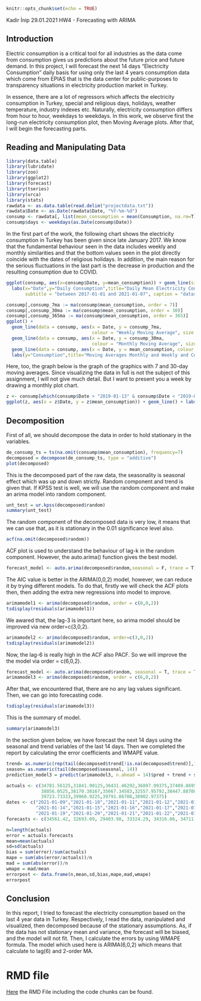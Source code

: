 ```r
knitr::opts_chunk$set(echo = TRUE)
```
Kadir İnip
29.01.2021
HW4 - Forecasting with ARIMA


## Introduction

Electric consumption is a critical tool for all industries as the data come from consumption gives us predictions about the future price and future demand. In this project, I will forecast the next 14 days "Electricity Consumption" daily basis for using only the last 4 years consumption data which come from EPIAS that is the data center for public-purposes to transparency situations in electricity production market in Turkey. 

In essence, there are a lot of regressors which affects the electricity consumption in Turkey, special and religious days, holidays, weather temperature, industry indexes etc. Naturally, electricity consumption differs from hour to hour, weekdays to weekdays. In this work, we observe first the long-run electricity consumption plot, then Moving Average plots. After that, I will begin the forecasting parts.

## Reading and Manipulating Data 

```r
library(data.table)
library(lubridate)
library(zoo)
library(ggplot2)
library(forecast)
library(tseries)
library(urca)
library(stats)
rawdata <- as.data.table(read.delim("projectdata.txt"))
rawdata$Date <- as.Date(rawdata$Date, "%Y-%m-%d")
consump <- rawdata[, list(mean_consumption = mean(Consumption, na.rm=T)),  by = list(Date)]
consump$days <- weekdays(as.Date(consump$Date))
```

In the first part of the work, the following chart shows the electricity consumption in Turkey has been given since late January 2017. We know that the fundamental behaviour seen in the data includes weekly and monthly similarities and that the bottom values seen in the plot directly coincide with the dates of religious holidays. In addition, the main reason for the serious fluctuations in the last part is the decrease in production and the resulting consumption due to COVID.

```r

ggplot(consump, aes(x=consump$Date, y=mean_consumption)) + geom_line(size = 0.8) + 
  labs(x="Date",y="Daily Consumption",title="Daily Mean Electricity Consumption", 
       subtitle = "between 2017-01-01 and 2021-01-07", caption = "datasource : EPİAŞ")
```

```r
consump[,consump_7ma := ma(consump$mean_consumption, order = 7)]
consump[,consump_30ma := ma(consump$mean_consumption, order = 30)]
consump[,consump_365ma := ma(consump$mean_consumption, order = 365)]
ggplot() + 
  geom_line(data = consump, aes(x = Date, y = consump_7ma,
                                colour = "Weekly Moving Average", size = 1)) +  
  geom_line(data = consump, aes(x = Date, y = consump_30ma,   
                                colour = "Monthly Moving Average", size = 1))  + 
  geom_line(data = consump, aes(x = Date, y = mean_consumption, colour = "Consumption"))  + 
  labs(y="Consumption",title="Moving Averages Monthly and Weekly and Consumption")

```

Here, too, the graph below is the graph of the graphics with 7 and 30-day moving averages. Since visualizing the data in full is not the subject of this assignment, I will not give much detail. But I want to present you a week by drawing a monthly plot chart.

```r
z <- consump[which(consump$Date > "2019-01-13" & consump$Date < "2019-02-13")]
ggplot(z, aes(x = z$Date, y = z$mean_consumption)) + geom_line() + labs(y="Consumption",x = "Date",title="Consumption in 13 Jan to 13 Feb Month in 2019 Sample")

```

## Decomposition

First of all, we should decompose the data in order to hold stationary in the variables.

```r

de_consump_ts = ts(na.omit(consump$mean_consumption), frequency=7) 
decomposed = decompose(de_consump_ts, type = "additive")
plot(decomposed) 

```

This is the decomposed part of the raw data, the seasonality is seasonal effect which was up and down strictly. Random component and trend is given that. If KPSS test is well, we will use the random component and make an arima model into random component. 

```r
unt_test = ur.kpss(decomposed$random) 
summary(unt_test)
```

The random component of the decomposed data is very low, it means that we can use that, as it is stationary in the 0.01 significance level also.

```r
acf(na.omit(decomposed$random))
```

ACF plot is used to understand the behaviour of lag-k in the random component. However, the auto.arima() function gives the best model.

```r
forecast_model <- auto.arima(decomposed$random,seasonal = F, trace = T)
```

The AIC value is better in the ARIMA(0,0,2) model, however, we can reduce it by trying different models. To do that, firstly we will check the ACF plots then, then adding the extra new regressions into model to improve. 

```r
arimamodel1 <- arima(decomposed$random, order = c(0,0,2))
tsdisplay(residuals(arimamodel1))
```

We awared that, the lag-3 is important here, so arima model should be improved via new order=c(3,0,2). 

```r
arimamodel2 <- arima(decomposed$random, order=c(3,0,2))
tsdisplay(residuals(arimamodel2))
```

Now, the lag-6 is really high in the ACF also PACF. So we will improve the the model via order = c(6,0,2).

```r
forecast_model <- auto.arima(decomposed$random, seasonal = T, trace = T)
arimamodel3 <- arima(decomposed$random, order = c(6,0,2))

```

After that, we encountered that, there are no any lag values significant. Then, we can go into forecasting code. 

```r
tsdisplay(residuals(arimamodel3))
```

This is the summary of model.

```r
summary(arimamodel3)
```


In the section given below, we have forecast the next 14 days using the seasonal and trend variables of the last 14 days. Then we completed the report by calculating the error coefficients and WMAPE value.

```r

trend= as.numeric(rep(tail(decomposed$trend[!is.na(decomposed$trend)],1), 14)) 
season= as.numeric(tail(decomposed$seasonal, 14))
prediction_model3 = predict(arimamodel3, n.ahead = 14)$pred + trend + season

actuals <- c(34781.56125,31841.90125,36431.46292,36897.99375,37409.86958,
             38056.0525,38170.38167,35667.34583,32557.95792,38447.88708,
             39723.73333,39960.9225,39791.06708,38902.97375)
dates <- c("2021-01-09","2021-01-10","2021-01-11","2021-01-12","2021-01-13",
           "2021-01-14","2021-01-15","2021-01-16","2021-01-17","2021-01-18",
           "2021-01-19","2021-01-20","2021-01-21","2021-01-22","2021-01-23")
forecasts <- c(34561.42, 32693.09, 29403.98, 33324.29, 34316.86, 34711.27, 34912.08, 34654.69, 33070.91, 29894.57, 33706.48, 34504.60, 34710.06, 34803.66)

n=length(actuals)
error = actuals-forecasts
mean=mean(actuals)
sd=sd(actuals)
bias = sum(error)/sum(actuals)
mape = sum(abs(error/actuals))/n
mad = sum(abs(error))/n
wmape = mad/mean
errorpost <- data.frame(n,mean,sd,bias,mape,mad,wmape)
errorpost
```

## Conclusion

In this report, I tried to forecast the electricity consumption based on the last 4 year data in Turkey. Respectively, I read the data, manipulated and visualized, then decomposed because of the stationary assumptions. As, if the data has not stationary mean and variance, the forecast will be biased, and the model will not fit. Then, I calculate the errors by using WMAPE formula. The model which used here is ARIMA(6,0,2) which means that calculate to lag(6) and 2-order MA. 


# RMD file

[Here](https://bu-ie-360.github.io/fall20-kadirnp/files/HMW4.Rmd) the RMD File including the code chunks can be found.
